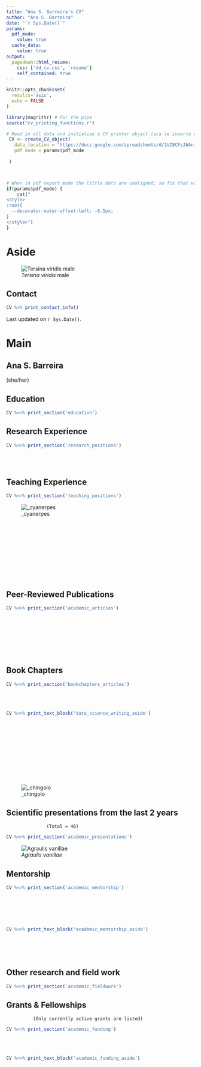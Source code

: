 ```yaml
---
title: "Ana S. Barreira's CV"
author: "Ana S. Barreira"
date: "`r Sys.Date()`"
params:
  pdf_mode:
    value: true
  cache_data:
    value: true
output:
  pagedown::html_resume:
    css: ['dd_cv.css', 'resume']
    self_contained: true
---
```


```r
knitr::opts_chunk$set(
  results='asis', 
  echo = FALSE
)

library(magrittr) # For the pipe
source("cv_printing_functions.r")

# Read in all data and initialize a CV printer object (aca se inserta el link al google doc con nuestros datos. OJO! tiene que estar compartido con cualquiera que tenga el link)
 CV <- create_CV_object(
   data_location = "https://docs.google.com/spreadsheets/d/1VI8CFzJ6AniNGWEcg8GF2YAm-RvFf3Anxa90JFTNFpE",  
   pdf_mode = params$pdf_mode
  
 )




```


```r
# When in pdf export mode the little dots are unaligned, so fix that with some conditional CSS.
if(params$pdf_mode) {
    cat("
<style>
:root{
  --decorator-outer-offset-left: -6.5px;
}
</style>")
}
```


Aside
================================================================================
  

![_Tersina viridis_ male](/Users/Ana/Desktop/BHL tersina viridis grande.jpg)

  
  

 
      
      
Contact {#contact}
--------------------------------------------------------------------------------

```r
CV %>% print_contact_info()
```

Last updated on `r Sys.Date()`.




Main
================================================================================
Ana S. Barreira {#title}  
--------------------------------------------------------------------------------
(she/her)



Education {data-icon=graduation-cap data-concise=true}
--------------------------------------------------------------------------------

```r
CV %<>% print_section('education')
```



Research Experience {data-icon=laptop}
--------------------------------------------------------------------------------

```r
CV %<>% print_section('research_positions')
```




<!-- These breaks just force a new page so section doesnt get cut off -->
<br>
<br>


Teaching Experience {data-icon=chalkboard-teacher}
--------------------------------------------------------------------------------


```r
CV %<>% print_section('teaching_positions')
```


::: aside


![_cyanerpes](/Users/Ana/Documents/Documents Ana/UBC Application/CV/Cyanerpes.jpg)

<br>
<br>
<br>
<br>
<br>
<br>

:::

<br>
<br>





Peer-Reviewed Publications {data-icon=book}
--------------------------------------------------------------------------------

```r
CV %<>% print_section('academic_articles')
```




<br>
<br>
<br>
<br>
<br>
<br>

Book Chapters {data-icon=book}
--------------------------------------------------------------------------------

```r
CV %<>% print_section('bookchapters_articles')
```


::: aside
<br>
<br>
```r
CV %<>% print_text_block('data_science_writing_aside')
```
<br>  
<br>
<br>  
<br>
<br>
<br>
<br>

![_chingolo](/Users/Ana/Documents/Documents Ana/UBC Application/CV/chingolo_bhl.jpg)

:::
Scientific presentations from the last 2 years {data-icon=comments-o}
--------------------------------------------------------------------------------
                   (Total = 46)  

```r
CV %<>% print_section('academic_presentations')
```



::: aside

![_Agraulis vanillae_](/Users/Ana/Documents/Documents Ana/UBC Application/CV/Agraulis vanillae.jpg)

:::


Mentorship {data-icon=refresh}
--------------------------------------------------------------------------------


```r
CV %<>% print_section('academic_mentorship')
```


::: aside
<br>
<br>
<br>
<br>

```r
CV %<>% print_text_block('academic_mentorship_aside')
```
<br>
<br>
<br>

:::


Other research and field work {data-icon=binoculars}
--------------------------------------------------------------------------------

```r
CV %<>% print_section('academic_fieldwork')
```



Grants & Fellowships {data-icon=money}
--------------------------------------------------------------------------------
              (Only currently active grants are listed)
```r
CV %<>% print_section('academic_funding')
```


::: aside
<br>
<br>
```r
CV %<>% print_text_block('academic_funding_aside')
```
<br>  
<br>
<br>  

:::